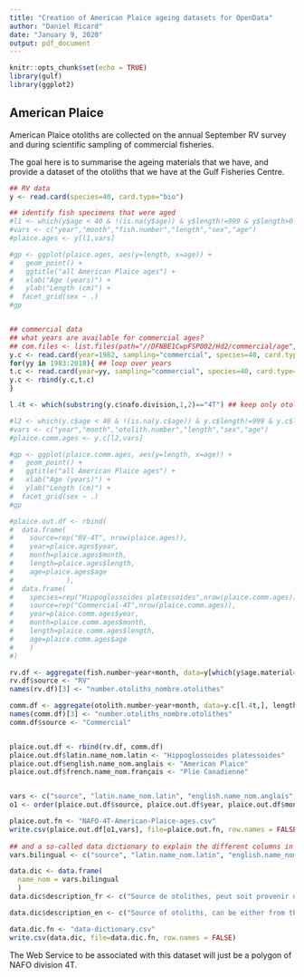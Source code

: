 ```yaml
---
title: "Creation of American Plaice ageing datasets for OpenData"
author: "Daniel Ricard"
date: "January 9, 2020"
output: pdf_document
---
```


```r
knitr::opts_chunk$set(echo = TRUE)
library(gulf)
library(ggplot2)
```

## American Plaice
American Plaice otoliths are collected on the annual September RV survey and during scientific sampling of commercial fisheries.

The goal here is to summarise the ageing materials that we have, and provide a dataset of the otoliths that we have at the Gulf Fisheries Centre.


```r
## RV data
y <- read.card(species=40, card.type="bio")

## identify fish specimens that were aged
#l1 <- which(y$age < 40 & !(is.na(y$age)) & y$length!=999 & y$length>0 & y$age!=0)
#vars <- c("year","month","fish.number","length","sex","age")
#plaice.ages <- y[l1,vars]

#gp <- ggplot(plaice.ages, aes(y=length, x=age)) + 
#	geom_point() + 
#	ggtitle("all American Plaice ages") + 
#	xlab("Age (years)") + 
#	ylab("Length (cm)") + 
#  facet_grid(sex ~ .)
#gp


## commercial data
## what years are available for commercial ages?
## com.files <- list.files(path="//DFNBE1CwpFSP002/Hd2/commercial/age", pattern="plaage")
y.c <- read.card(year=1982, sampling="commercial", species=40, card.type="age") ## this loads all pre-1982 commercial ages
for(yy in 1983:2018){ ## loop over years
t.c <- read.card(year=yy, sampling="commercial", species=40, card.type="age")
y.c <- rbind(y.c,t.c)
}

l.4t <- which(substring(y.c$nafo.division,1,2)=="4T") ## keep only otoliths collected in NAFO 4T

#l2 <- which(y.c$age < 40 & !(is.na(y.c$age)) & y.c$length!=999 & y.c$length>0 & y.c$age!=0)
#vars <- c("year","month","otolith.number","length","sex","age")
#plaice.comm.ages <- y.c[l2,vars]

#gp <- ggplot(plaice.comm.ages, aes(y=length, x=age)) + 
#	geom_point() + 
#	ggtitle("all American Plaice ages") + 
#	xlab("Age (years)") + 
#	ylab("Length (cm)") + 
#  facet_grid(sex ~ .)
#gp

#plaice.out.df <- rbind(
#  data.frame(
#    source=rep("RV-4T", nrow(plaice.ages)),
#    year=plaice.ages$year,
#    month=plaice.ages$month,
#    length=plaice.ages$length,
#    age=plaice.ages$age
#             ),
#  data.frame(
#    species=rep("Hippoglossoides platessoides",nrow(plaice.comm.ages)),
#    source=rep("Commercial-4T",nrow(plaice.comm.ages)),
#    year=plaice.comm.ages$year,
#    month=plaice.comm.ages$month,
#    length=plaice.comm.ages$length,
#    age=plaice.comm.ages$age
#    )
#)

rv.df <- aggregate(fish.number~year+month, data=y[which(y$age.material==1),], length)
rv.df$source <- "RV"
names(rv.df)[3] <- "number.otoliths_nombre.otolithes"

comm.df <- aggregate(otolith.number~year+month, data=y.c[l.4t,], length)
names(comm.df)[3] <- "number.otoliths_nombre.otolithes"
comm.df$source <- "Commercial"


plaice.out.df <- rbind(rv.df, comm.df)
plaice.out.df$latin.name_nom.latin <- "Hippoglossoides platessoides"
plaice.out.df$english.name_nom.anglais <- "American Plaice"
plaice.out.df$french.name_nom.français <- "Plie Canadienne"


vars <- c("source", "latin.name_nom.latin", "english.name_nom.anglais", "french.name_nom.français", "year","month","number.otoliths_nombre.otolithes")
o1 <- order(plaice.out.df$source, plaice.out.df$year, plaice.out.df$month)

plaice.out.fn <- "NAFO-4T-American-Plaice-ages.csv"
write.csv(plaice.out.df[o1,vars], file=plaice.out.fn, row.names = FALSE)
  
## and a so-called data dictionary to explain the different columns in the CSV file
vars.bilingual <- c("source", "latin.name_nom.latin", "english.name_nom.anglais", "french.name_nom.français", "year_année","month_mois","number.otoliths_nombre.otolithes")

data.dic <- data.frame(
  name_nom = vars.bilingual
  )
data.dic$description_fr <- c("Source de otolithes, peut soit provenir du relevé par navire de recherche (Research Vessel (RV)) ou d'échantillonnage des pêches commerciales (Commercial)", "Nom latin de l'espèce", "Nom anglais de l'espèce", "Nom français de l'espèce", "Année d'échantillonnage des otolithes", "Mois d'échantillonnage des otolithes", "Nombre d'otolithes dans la collection")

data.dic$description_en <- c("Source of otoliths, can be either from the Research Vessel (RV) survey or from commercial sampling (Commercial)", "Latin name of the species", "English name of the species", "French name of the species", "Year when otoliths were collected", "Month when otolith were collected", "Number of otoliths in collection")

data.dic.fn <- "data-dictionary.csv"
write.csv(data.dic, file=data.dic.fn, row.names = FALSE)
```

The Web Service to be associated with this dataset will just be a polygon of NAFO division 4T.




